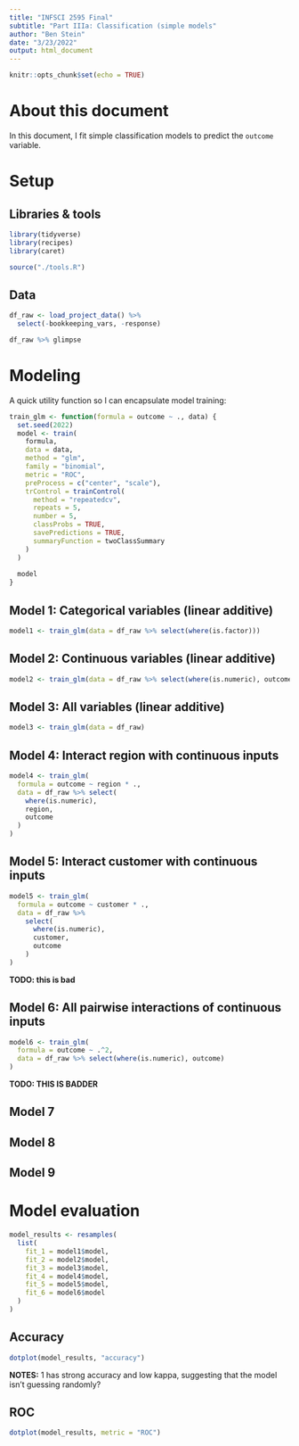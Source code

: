 ```yaml
---
title: "INFSCI 2595 Final"
subtitle: "Part IIIa: Classification (simple models"
author: "Ben Stein"
date: "3/23/2022"
output: html_document
---
```


```r
knitr::opts_chunk$set(echo = TRUE)
```

# About this document

In this document, I fit simple classification models to predict the `outcome` variable.

# Setup

## Libraries & tools

```r
library(tidyverse)
library(recipes)
library(caret)

source("./tools.R")
```

## Data

```r
df_raw <- load_project_data() %>%
  select(-bookkeeping_vars, -response)

df_raw %>% glimpse
```

# Modeling

A quick utility function so I can encapsulate model training:

```r
train_glm <- function(formula = outcome ~ ., data) {
  set.seed(2022)
  model <- train(
    formula,
    data = data,
    method = "glm",
    family = "binomial",
    metric = "ROC",
    preProcess = c("center", "scale"),
    trControl = trainControl(
      method = "repeatedcv", 
      repeats = 5, 
      number = 5,
      classProbs = TRUE,
      savePredictions = TRUE,
      summaryFunction = twoClassSummary
    )
  )
  
  model
}
```


## Model 1: Categorical variables (linear additive)

```r
model1 <- train_glm(data = df_raw %>% select(where(is.factor)))
```

## Model 2: Continuous variables (linear additive)

```r
model2 <- train_glm(data = df_raw %>% select(where(is.numeric), outcome))
```

## Model 3: All variables (linear additive)

```r
model3 <- train_glm(data = df_raw)
```

## Model 4: Interact region with continuous inputs

```r
model4 <- train_glm(
  formula = outcome ~ region * .,
  data = df_raw %>% select(
    where(is.numeric),
    region,
    outcome
  )
)
```

## Model 5: Interact customer with continuous inputs

```r
model5 <- train_glm(
  formula = outcome ~ customer * .,
  data = df_raw %>% 
    select(
      where(is.numeric),
      customer,
      outcome
    )
)
```

**TODO: this is bad**

## Model 6: All pairwise interactions of continuous inputs

```r
model6 <- train_glm(
  formula = outcome ~ .^2,
  data = df_raw %>% select(where(is.numeric), outcome)
)
```

**TODO: THIS IS BADDER**

## Model 7

## Model 8

## Model 9

# Model evaluation

```r
model_results <- resamples(
  list(
    fit_1 = model1$model,
    fit_2 = model2$model,
    fit_3 = model3$model,
    fit_4 = model4$model,
    fit_5 = model5$model,
    fit_6 = model6$model
  )
)
```

## Accuracy

```r
dotplot(model_results, "accuracy")
```

**NOTES:** 1 has strong accuracy and low kappa, suggesting that the model isn't guessing randomly?

## ROC

```r
dotplot(model_results, metric = "ROC")
```

